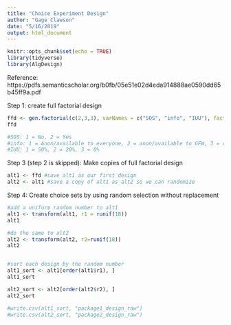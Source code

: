 ```yaml
---
title: "Choice Experiment Design"
author: "Gage Clawson"
date: "5/16/2019"
output: html_document
---
```


```r
knitr::opts_chunk$set(echo = TRUE)
library(tidyverse)
library(AlgDesign)
```

Reference: https://pdfs.semanticscholar.org/b0fb/05e51e02d4eda914888ae0590dd65b45ff9a.pdf

Step 1: create full factorial design
```r
ffd <- gen.factorial(c(2,3,3), varNames = c("SOS", "info", "IUU"), factors = "all") # construct a full factorial design which has two 3 level attributes and one 2 level attribute. factors = "all" indicates that all arguments are factors
ffd

#SOS: 1 = No, 2 = Yes
#info: 1 = Anon/available to everyone, 2 = anon/available to GFW, 3 = open to everyone
#IUU: 1 = 50%, 2 = 20%, 3 = 0%
```
Step 3 (step 2 is skipped): Make copies of full factorial design
```r
alt1 <- ffd #save alt1 as our first design
alt2 <- alt1 #save a copy of alt1 as alt2 so we can randomize
```

Step 4: Create choice sets by using random selection without replacement
```r
#add a uniform random number to alt1 
alt1 <- transform(alt1, r1 = runif(18))
alt1

#do the same to alt2
alt2 <- transform(alt2, r2=runif(18))
alt2


#sort each design by the random number
alt1_sort <- alt1[order(alt1$r1), ]
alt1_sort

alt2_sort <- alt2[order(alt2$r2), ]
alt2_sort

#write.csv(alt1_sort, "package1_design_raw")
#write.csv(alt2_sort, "package2_design_raw")

```




